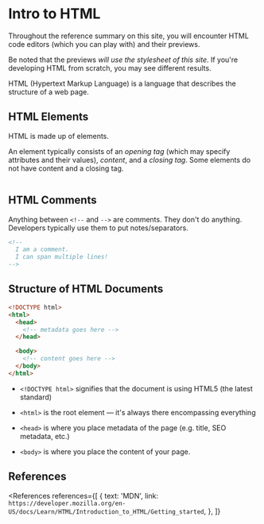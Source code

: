 
<MetadataConfigurer title="Intro to HTML" dateCreated="2021-01-17" />

# Intro to HTML

<NoteBox type="info">
  <p>
    Throughout the reference summary on this site, you will encounter HTML code editors (which you
    can play with) and their previews.
  </p>
  <p>
    Be noted that the previews <em>will use the stylesheet of this site</em>. If you're developing
    HTML from scratch, you may see different results.
  </p>
</NoteBox>

HTML (Hypertext Markup Language) is a language that describes the structure of a web page.

## HTML Elements

HTML is made up of elements.

An element typically consists of an <dfn>opening tag</dfn> (which may specify attributes and their values), <dfn>content</dfn>, and a <dfn>closing tag</dfn>. Some elements do not have content and a closing tag.

<Image path="/res/web/html/anatomy-of-html-element.png" caption="Anatomy of HTML element" />

## HTML Comments

Anything between `<!--` and `-->` are comments. They don't do anything. Developers typically use them to put notes/separators.

```html
<!--
  I am a comment.
  I can span multiple lines!
-->
```

## Structure of HTML Documents

```html
<!DOCTYPE html>
<html>
  <head>
    <!-- metadata goes here -->
  </head>

  <body>
    <!-- content goes here -->
  </body>
</html>
```

- `<!DOCTYPE html>` signifies that the document is using HTML5 (the latest standard)

- `<html>` is the root element &mdash; it's always there encompassing everything

- `<head>` is where you place metadata of the page (e.g. title, SEO metadata, etc.)

- `<body>` is where you place the content of your page.

## References

<References
  references={[
    {
      text: 'MDN',
      link: `https://developer.mozilla.org/en-US/docs/Learn/HTML/Introduction_to_HTML/Getting_started`,
    },
  ]}
></References>
